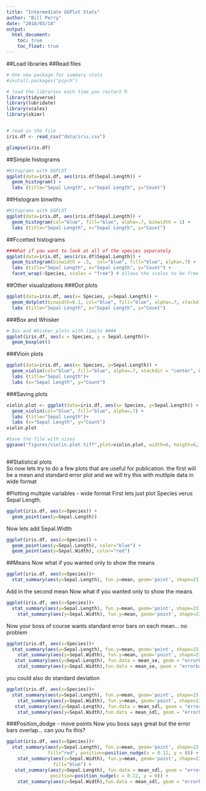 ```yaml
---
title: "Intermediate GGPlot Stats"
author: "Bill Perry"
date: "2018/03/14"
output:
  html_document:
    toc: true
    toc_float: true
---
```


##Load libraries
##Read files
```r
# One new package for summary stats
#install.packages("psych")

# load the libraries each time you restart R
library(tidyverse)
library(lubridate)
library(scales)
library(skimr)


# read in the file
iris.df <- read_csv("data/iris.csv")

glimpse(iris.df)
```

##Simple histograms

```r
#Hitograms with GGPLOT
ggplot(data=iris.df, aes(iris.df$Sepal.Length)) + 
  geom_histogram() +
  labs (title="Sepal Length", x="Sepal Length", y="Count")
```


##Histogram binwiths
```r
#Hitograms with GGPLOT
ggplot(data=iris.df, aes(iris.df$Sepal.Length)) + 
  geom_histogram(col="blue", fill="blue", alpha=.7, binwidth = 1) +
  labs (title="Sepal Length", x="Sepal Length", y="Count")
```

##Fccetted histograms
```r
###What if you want to look at all of the species separately
ggplot(data=iris.df, aes(iris.df$Sepal.Length)) + 
  geom_histogram(binwidth = .5,  col="blue", fill="blue", alpha=.7) +
  labs (title="Sepal Length", x="Sepal Length", y="Count") + 
  facet_wrap(~Species, scales = "free") # allows the scales to be free and you can comment this out to see what happens

```

##Other visualizations
###Dot plots


```r
ggplot(data=iris.df, aes(x= Species, y=Sepal.Length)) + 
  geom_dotplot(binwidth=0.1, col="blue", fill="blue", alpha=.7, stackdir = "center", binaxis = "y") +
  labs (title="Sepal Length", x="Sepal Length", y="Count") 
```

###Box and Whisker
```r
# Box and Whisker plots with limits ####
ggplot(iris.df, aes(x = Species, y = Sepal.Length))+
  geom_boxplot() 
```

###Vioin plots
```r
ggplot(data=iris.df, aes(x= Species, y=Sepal.Length)) + 
  geom_violin(col="blue", fill="blue", alpha=.7, stackdir = "center", binaxis = "y") +
  labs (title="Sepal Length")+
  labs (x="Sepal Length", y="Count") 
```

###Saving plots 
```r

violin.plot <- ggplot(data=iris.df, aes(x= Species, y=Sepal.Length)) + 
  geom_violin(col="blue", fill="blue", alpha=.7) +
  labs (title="Sepal Length")+
  labs (x="Sepal Length", y="Count") 
violin.plot

#Save the file with sizes
ggsave("figures/violin.plot.tiff",plot=violin.plot, width=6, height=6, dpi = 300)



```

##Statistical plots     
So now lets try to do a few plots that are useful for publication. the first will be a mean and standard error plot and we will try this with mutliple data in wide format

#Plotting multiple variables - wide format
First lets just plot Species verus Sepal Length.
```r
ggplot(iris.df, aes(x=Species)) +
  geom_point(aes(y=Sepal.Length))
```

Now lets add Sepal.Width
```r
ggplot(iris.df, aes(x=Species)) +
  geom_point(aes(y=Sepal.Length), color="blue") +
  geom_point(aes(y=Sepal.Width), color="red")
```

##Means
Now what if you wanted only to show the means
```r
ggplot(iris.df, aes(x=Species))+
  stat_summary(aes(y=Sepal.Length), fun.y=mean, geom='point', shape=23, size=3, color="red", fill="red") 
```

Add in the second mean
Now what if you wanted only to show the means
```r
ggplot(iris.df, aes(x=Species))+
  stat_summary(aes(y=Sepal.Length), fun.y=mean, geom='point', shape=23, size=3, color="red", fill="red") +
    stat_summary(aes(y=Sepal.Width), fun.y=mean, geom='point', shape=23, size=3, color="red", fill="blue") 
```

Now your boss of course wants standard error bars on each mean... no problem

```r
ggplot(iris.df, aes(x=Species))+
  stat_summary(aes(y=Sepal.Length), fun.y=mean, geom='point', shape=23, size=3, color="red", fill="red") +
    stat_summary(aes(y=Sepal.Width), fun.y=mean, geom='point', shape=23, size=3, color="blue", fill="blue") +
   stat_summary(aes(y=Sepal.Length), fun.data = mean_se, geom = "errorbar", color="red", width=.1) +
    stat_summary(aes(y=Sepal.Width),fun.data = mean_se, geom = "errorbar", color="blue", width=.1) 

```

you could also do standard deviation
```r
ggplot(iris.df, aes(x=Species))+
  stat_summary(aes(y=Sepal.Length), fun.y=mean, geom='point', shape=23, size=3, color="red", fill="red") +
    stat_summary(aes(y=Sepal.Width), fun.y=mean, geom='point', shape=23, size=3, color="blue", fill="blue") +
   stat_summary(aes(y=Sepal.Length), fun.data = mean_sdl, geom = "errorbar", color="red", width=.1) +
    stat_summary(aes(y=Sepal.Width),fun.data = mean_sdl, geom = "errorbar", color="blue", width=.1) 

```

###Position_dodge - move points
Now you boss says great but the error bars overlap... can you fix this?

```r
ggplot(iris.df, aes(x=Species))+
  stat_summary(aes(y=Sepal.Length), fun.y=mean, geom='point', shape=23, size=3, color="red", 
               fill="red", position=position_nudge(x = 0.12, y = 0)) +
    stat_summary(aes(y=Sepal.Width), fun.y=mean, geom='point', shape=23, size=3, color="blue", 
                 fill="blue") +
   stat_summary(aes(y=Sepal.Length), fun.data = mean_sdl, geom = "errorbar", color="red", width=0.1,
                position=position_nudge(x = 0.12, y = 0)) +
    stat_summary(aes(y=Sepal.Width),fun.data = mean_sdl, geom = "errorbar", color="blue", width=0.1) 

```








<script>
  (function(i,s,o,g,r,a,m){i['GoogleAnalyticsObject']=r;i[r]=i[r]||function(){
  (i[r].q=i[r].q||[]).push(arguments)},i[r].l=1*new Date();a=s.createElement(o),
  m=s.getElementsByTagName(o)[0];a.async=1;a.src=g;m.parentNode.insertBefore(a,m)
  })(window,document,'script','https://www.google-analytics.com/analytics.js','ga');

  ga('create', 'UA-88373117-2', 'auto');
  ga('send', 'pageview');

</script>